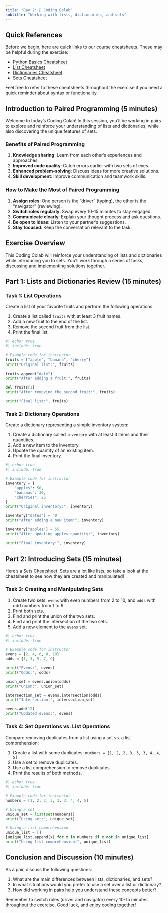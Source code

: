 ```yaml
---
title: "Day 2: 🙌 Coding Colab"
subtitle: "Working with lists, dictionaries, and sets"
---
```


## Quick References

Before we begin, here are quick links to our course cheatsheets. These may be helpful during the exercise:

- [Python Basics Cheatsheet](../cheatsheets/first_steps.ipynb)
- [List Cheatsheet](../cheatsheets/lists.qmd)
- [Dictionaries Cheatsheet](../cheatsheets/dictionaries.qmd)
- [Sets Cheatsheet](../cheatsheets/sets.qmd)

Feel free to refer to these cheatsheets throughout the exercise if you need a quick reminder about syntax or functionality.

## Introduction to Paired Programming (5 minutes)

Welcome to today's Coding Colab! In this session, you'll be working in pairs to explore and reinforce your understanding of lists and dictionaries, while also discovering the unique features of sets.

### Benefits of Paired Programming

1. **Knowledge sharing**: Learn from each other's experiences and approaches.
2. **Improved code quality**: Catch errors earlier with two sets of eyes.
3. **Enhanced problem-solving**: Discuss ideas for more creative solutions.
4. **Skill development**: Improve communication and teamwork skills.

### How to Make the Most of Paired Programming

1. **Assign roles**: One person is the "driver" (typing), the other is the "navigator" (reviewing).
2. **Switch roles regularly**: Swap every 10-15 minutes to stay engaged.
3. **Communicate clearly**: Explain your thought process and ask questions.
4. **Be open to ideas**: Listen to your partner's suggestions.
5. **Stay focused**: Keep the conversation relevant to the task.

## Exercise Overview

This Coding Colab will reinforce your understanding of lists and dictionaries while introducing you to sets. You'll work through a series of tasks, discussing and implementing solutions together.

## Part 1: Lists and Dictionaries Review (15 minutes)

### Task 1: List Operations

Create a list of your favorite fruits and perform the following operations:

1. Create a list called `fruits` with at least 3 fruit names.
2. Add a new fruit to the end of the list.
3. Remove the second fruit from the list.
4. Print the final list.

```python
#| echo: true
#| include: true

# Example code for instructor
fruits = ["apple", "banana", "cherry"]
print("Original list:", fruits)

fruits.append("date")
print("After adding a fruit:", fruits)

del fruits[1]
print("After removing the second fruit:", fruits)

print("Final list:", fruits)
```

### Task 2: Dictionary Operations

Create a dictionary representing a simple inventory system:

1. Create a dictionary called `inventory` with at least 3 items and their quantities.
2. Add a new item to the inventory.
3. Update the quantity of an existing item.
4. Print the final inventory.

```python
#| echo: true
#| include: true

# Example code for instructor
inventory = {
    "apples": 50,
    "bananas": 30,
    "cherries": 25
}
print("Original inventory:", inventory)

inventory["dates"] = 40
print("After adding a new item:", inventory)

inventory["apples"] = 55
print("After updating apples quantity:", inventory)

print("Final inventory:", inventory)
```

## Part 2: Introducing Sets (15 minutes)

Here's a [Sets Cheatsheet](../cheatsheets/sets.qmd). Sets are a lot like lists, so take a look at the cheatsheet to see how they are created and manipulated!

### Task 3: Creating and Manipulating Sets

1. Create two sets: `evens` with even numbers from 2 to 10, and `odds` with odd numbers from 1 to 9.
2. Print both sets.
3. Find and print the union of the two sets.
4. Find and print the intersection of the two sets.
5. Add a new element to the `evens` set.

```python
#| echo: true
#| include: true

# Example code for instructor
evens = {2, 4, 6, 8, 10}
odds = {1, 3, 5, 7, 9}

print("Evens:", evens)
print("Odds:", odds)

union_set = evens.union(odds)
print("Union:", union_set)

intersection_set = evens.intersection(odds)
print("Intersection:", intersection_set)

evens.add(12)
print("Updated evens:", evens)
```

### Task 4: Set Operations vs. List Operations

Compare removing duplicates from a list using a set vs. a list comprehension:

1. Create a list with some duplicates: `numbers = [1, 2, 2, 3, 3, 3, 4, 4, 5]`
2. Use a set to remove duplicates.
3. Use a list comprehension to remove duplicates.
4. Print the results of both methods.

```python
#| echo: true
#| include: true

# Example code for instructor
numbers = [1, 2, 2, 3, 3, 3, 4, 4, 5]

# Using a set
unique_set = list(set(numbers))
print("Using set:", unique_set)

# Using a list comprehension
unique_list = []
[unique_list.append(x) for x in numbers if x not in unique_list]
print("Using list comprehension:", unique_list)
```

## Conclusion and Discussion (10 minutes)

As a pair, discuss the following questions:

1. What are the main differences between lists, dictionaries, and sets?
2. In what situations would you prefer to use a set over a list or dictionary?
3. How did working in pairs help you understand these concepts better?

Remember to switch roles (driver and navigator) every 10-15 minutes throughout the exercise. Good luck, and enjoy coding together!
